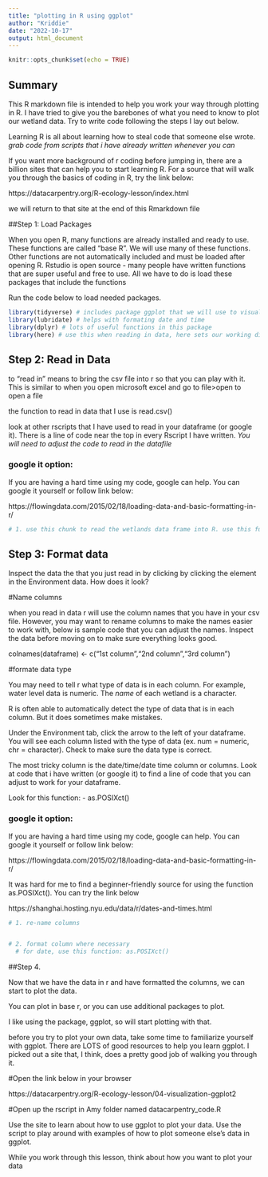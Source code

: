 ```yaml
---
title: "plotting in R using ggplot"
author: "Kriddie"
date: "2022-10-17"
output: html_document
---
```


```r
knitr::opts_chunk$set(echo = TRUE)
```

## Summary

This R markdown file is intended to help you work your way through plotting in R. I have tried to give you the barebones of what you need to know to plot our wetland data. Try to write code following the steps I lay out below. 

Learning R is all about learning how to steal code that someone else wrote.
*grab code from scripts that i have already written whenever you can*

If you want more background of r coding before jumping in, there are a billion sites that can help you to start learning R. For a source that will walk you through the basics of coding in R, try the link below:

https://datacarpentry.org/R-ecology-lesson/index.html

we will return to that site at the end of this Rmarkdown file


##Step 1: Load Packages

When you open R, many functions are already installed and ready to use. These functions are called "base R". We will use many of these functions. Other functions are not automatically included and must be loaded after opening R. Rstudio is open source - many people have written functions that are super useful and free to use. All we have to do is load these packages that include the functions

Run the code below to load needed packages.


```r
library(tidyverse) # includes package ggplot that we will use to visualize data
library(lubridate) # helps with formating date and time
library(dplyr) # lots of useful functions in this package
library(here) # use this when reading in data, here sets our working directory to the folder containing our R project. This makes code sharing easier.
```

## Step 2: Read in Data

to "read in" means to bring the csv file into r so that you can play with it. This is similar to when you open microsoft excel and go to file>open to open a file

the function to read in data that I use is read.csv()

look at other rscripts that I have used to read in your dataframe  (or google it). There is a line of code near the top in every Rscript I have written. *You will need to adjust the code to read in the datafile *

### google it option:
If you are having a hard time using my code, google can help.
You can google it yourself or follow link below:

https://flowingdata.com/2015/02/18/loading-data-and-basic-formatting-in-r/



```r
# 1. use this chunk to read the wetlands data frame into R. use this function: read.csv()

```

## Step 3: Format data

Inspect the data the that you just read in by clicking by clicking the element in the Environment data. How does it look?

#Name columns

when you read in data r will use the column names that you have in your csv file. However, you may want to rename columns to make the names easier to work with, below is sample code that you can adjust the names. Inspect the data before moving on to make sure everything looks good.

colnames(dataframe) <- c("1st column","2nd column","3rd column")

#formate data type

You may need to tell r what type of data is in each column. 
For example, water level data is numeric. The *name* of each wetland is a character.

R is often able to automatically detect the type of data that is in each column. But it does sometimes make mistakes.

Under the Environment tab, click the arrow to the left of your dataframe. You will see each column listed with the type of data (ex. num = numeric, chr = character). Check to make sure the data type is correct. 

The most tricky column is the date/time/date time  column or columns. Look at code that i have written (or google it) to find a line of code that you can adjust to work for your dataframe. 

Look for this function:
- as.POSIXct()


### google it option:
If you are having a hard time using my code, google can help.
You can google it yourself or follow link below:

https://flowingdata.com/2015/02/18/loading-data-and-basic-formatting-in-r/

It was hard for me to find a beginner-friendly source for using the function as.POSIXct(). You can try the link below

https://shanghai.hosting.nyu.edu/data/r/dates-and-times.html


```r
# 1. re-name columns


# 2. format column where necessary 
  # for date, use this function: as.POSIXct()


```

##Step 4.

Now that we have the data in r and have formatted the columns, we can start to plot the data. 

You can plot in base r, or you can use additional packages to plot.

I like using the package, ggplot, so will start plotting with that.

before you try to plot your own data, take some time to familiarize yourself with ggplot. There are LOTS of good resources to help you learn ggplot. I picked out a site that, I think, does a pretty good job of walking you through it.

#Open the link below in your browser

https://datacarpentry.org/R-ecology-lesson/04-visualization-ggplot2

#Open up the rscript in Amy folder named datacarpentry_code.R

Use the site to learn about how to use ggplot to plot your data. Use the script to play around with examples of how to plot someone else's data in ggplot.

While you work through this lesson, think about how you want to plot your data


```r




```

